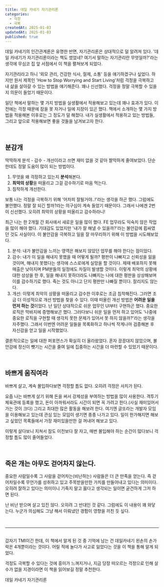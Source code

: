 ```yaml
---
title: 데일 카네기 자기관리론
categories:
  - 걱정
  - 극복
createdAt: 2025-01-03
updatedAt: 2025-01-03
published: true
---
```


데일 카네기의 인간관계론은 유명한 반면, 자기관리론은 상대적으로 덜 알려져 있다. '데일 카네기가 자기관리론이라는 책도 썼었네? 여기서 말하는 자기관리란 무엇일까?'라는 생각에 무심코 집 앞 서점에서 이 책을 펼쳐보게 되었다.

자기관리라고 하니 '외모 관리, 건강한 식사, 절제, 소통' 등을 얘기하겠구나 싶었다. 하지만 원서 제목인 'How to Stop Worrying and Start Living'처럼 걱정을 극복하고 내 삶을 살아갈 수 있는 방법을 얘기해준다. 꽤나 신선했다. 걱정을 정말 극복할 수 있을지 의문이 들었기 때문이다.

일단 책에서 말하는 몇 가지 방법을 실생활에서 적용해보고 있는데 꽤나 효과가 있다. 이전에는 걱정 때문에 잠을 못 자거나 일에 지장이 있곤 했다. 책에서 소개하는 몇 가지 방법을 적용해본 이후로는 그 정도가 덜 해졌다. 내가 실생활에서 적용하고 있는 방법들, 그리고 앞으로 적용해보면 좋을 것들을 남겨보고자 한다.

<br />

## 분감개

딱딱하게 분석 - 감수 - 개선이라고 쓰면 재미 없을 것 같아 짤막하게 줄여보았다. 단순한데도 정말 도움이 많이 되는 방법이다.

1. 무엇을 왜 걱정하고 있는지 **분석**해본다.
2. **최악의 상황**을 떠올리고 그걸 감수하기로 마음 먹는다.
3. 침착하게 개선한다.

보통 나는 걱정을 극복하기 위해 '어차피 잘될거야..!'라는 생각을 하곤 했다. 그럼에도 불안했다. 정말 잘 되긴 할까?라는 의구심이 계속 들었기 때문이다. 그래서 나에겐 2번이 신선했다. 오히려 최악의 상황을 떠올리고 감수하라니!

최근 나는 한 2개월 간 회사에서 새로운 일을 많이 했다. FE 업무라도 익숙치 않은 작업을 많이 해야 했다. 기대감도 있었지만 '내가 잘 해낼 수 있을까?'라는 불안감에 휩싸였던 것도 사실이다. 이 불안감을 극복하고 일을 잘 마무리하기 위해 이 방법을 시도해보았다.

1. 분석: 내가 불안감을 느끼는 영역은 해보지 않았던 업무를 해야 한다는 점이었다.
2. 감수: 내가 이 일을 해내지 못했을 때 어떻게 될까? 평판이 나빠지고 신뢰성을 잃을 것이며, 해내지 못했다는 생각에 스스로에게 실망을 할 것이다. 제때 배포하지 못해 매출은 낮아지며 PM분들의 일정에도 차질이 발생할 것이다. 이렇게 최악의 상황에 대한 상상을 한 후, 일을 해내지 못하더라도 나빠지는 나에 대한 평판을 상상해보며 이를 감수하기로 했다. 죽는 것도 아니고 단지 평판만 나빠질 뿐이다. 잘리지도 않는다.
3. 개선: 이렇게 최악의 상황을 떠올리고 감수한 이후로는 조금 침착해진다. 그러면 조금 더 이성적으로 개선 방법을 찾을 수 있다. 이때 떠올린 개선 방법은 **어려운 일을 먼저 하는 것**이었다. 난 일단 상대적으로 쉬운 업무인 UI부터 구현하곤 했다. 중요한 로직은 막바지에 증명해보곤 했다. 그러다보니 쉬운 일을 먼저 하고 있어도 '나중에 중요한 로직을 구현할 때 생각치 못한 문제가 있어서 못 하지 않을까?'라는 생각을 자주했다. 그래서 이번엔 어려운 일들을 목록화하고 하나씩 작게나마 검증해본 후 자신감을 얻고 일을 시작했었다.

결론적으로는 일에 대한 퍼포먼스가 확실히 더 올라왔었다. 혼자 끙끙대지 않았으며, 불안감에 정신이 뺏기는 시간을 줄여 일에 집중하는 시간을 더 마련할 수 있었기 때문이다.

<br />

## 바쁘게 움직여라

바쁘게 살고, 계속 몰입하다보면 걱정할 틈도 없다. 오히려 걱정은 사치가 된다.

요즘 나는 바쁘게 살기 위해 돈을 써서 강제성을 부여하는 방법을 많이 사용한다. 격투기 체육관에 등록을 했고, 돈이 아까워서라도 시간이 되면 꼭 가려고 한다.(사실 재미있어서 가는 것이 크다) 그리고 최대한 많은 활동을 해보려 한다. 여기엔 글또라는 개발자 모임을 이용해보고 있는데 관심 있는 모임이 생기면 종종 나가고 있다. 일이 한가해지면 해보고 싶었던 목록들에서 가장 재미있을만한 걸 꺼내어 해보고 있다.

이렇게 살다보니 지쳐서 잠도 이전보다 잘 자고, 매번 몰입해야 하는 순간이 많다보니 걱정할 틈도 많이 줄어들었다.

<br />

## 죽은 개는 아무도 걷어차지 않는다.

중요한 사람일수록 그 사람을 걷어차는(비난하는) 사람들은 더 큰 만족을 얻는다. 즉 걷어차일수록 무언가를 성취하고 있고 주목받을만한 가치를 만들어내고 있다는 의미이다. 오히려 잘하고 있다는 의미이니 기죽지 말고 옳다고 생각되는 일이면 굳건하게 그저 하면 된다.

난 비난 받으며 살고 있진 않다. 오히려 그 반대인 것 같다. 그럼에도 이 내용이 꽤 와닿는다. 누군가 의심해도 그냥 해서 이뤄냈던 경험이 영향을 끼친 듯 싶다.

<br />

---

<br />
<MyThought>
  갑자기 TMI이긴 한데, 이 책에서 알게 된 것 중 기억에 남는 건 데일카네기 왼손의 손가락은 4개뿐이라는 것이다. 어릴 적에
  놀다가 사고로 잃었다는 것을 이 책을 통해 알게 되었다.
</MyThought>

걱정도 극복할 수 있다는 것에 흥미가 느껴지거나, 지금 당장 떠오르는 걱정으로 인해 살 수가 없을 지경이라면 이 책을 읽어보길 정말 추천한다.

<Resource href='https://product.kyobobook.co.kr/detail/S000001949990'>데일 카네기 자기관리론</Resource>
